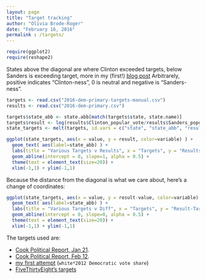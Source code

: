 ```yaml
---
layout: page
title: "Target tracking"
author: "Olivia Brode-Roger"
date: "February 16, 2016"
permalink : /targets/
---
```


```r
require(ggplot2)
require(reshape2)
```

States above the diagonal are where Clinton exceeded targets, below Sanders is exceeding target, more in my (first!) [blog post]({% post_url 2016-02-10-targets-v-results %})
Arbitrarely, positive indicates "Clinton-ness", 0 is neutral and negative is "Sanders-ness".

```r
targets <- read.csv("2016-dem-primary-targets-manual.csv")
results <- read.csv("2016-dem-primary.csv")

targets$state_abb <- state.abb[match(targets$state, state.name)]
targets$result <- log(results$Clinton_popular_vote/results$Sanders_popular_vote)
state_targets <- melt(targets, id.vars = c("state", "state_abb", "result"))

ggplot(state_targets, aes(x = value, y = result, color=variable) ) +
  geom_text( aes(label=state_abb) ) +
  labs(title = "Various Targets v Results", x = "Targets", y = "Results", size = "Total delegates") +
  geom_abline(intercept = 0, slope=1, alpha = 0.5) +
  theme(text = element_text(size=20)) +
  xlim(-1,1) + ylim(-1,1)
```

Because the distance from the diagonal is what we care about, here's a change of coordinates:
```r
ggplot(state_targets, aes(x = value, y = result-value, color=variable) ) +
  geom_text( aes(label=state_abb) ) +
  labs(title = "Various Targets v Diff", x = "Targets", y = "Result-Target") +
  geom_abline(intercept = 0, slope=0, alpha = 0.5) +
  theme(text = element_text(size=20)) +
  xlim(-1,1) + ylim(-1,1)
```
The targets used are:

- [Cook Political Report, Jan 21](http://cookpolitical.com/story/9179).
- [Cook Political Report, Feb 12](http://cookpolitical.com/story/9258).
- [my first attempt]({% post_url 2016-02-15-targets---FiveThirtyEight-edition %}) (`white*2012 Democratic vote share`)
- [FiveThirtyEight's targets](http://fivethirtyeight.com/features/bernie-sanderss-path-to-the-nomination/)
